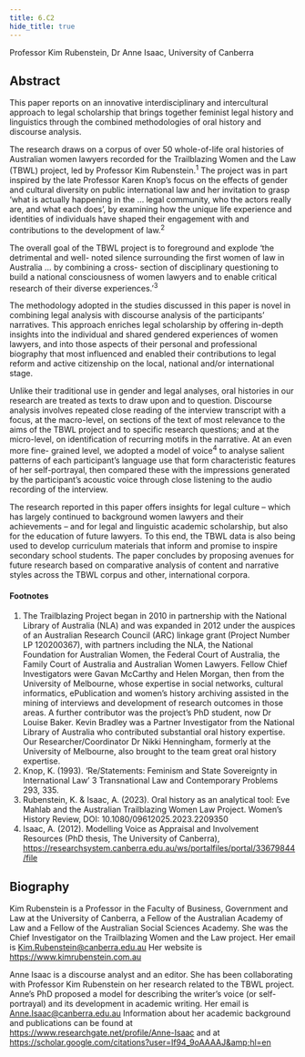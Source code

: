 ```yaml
---
title: 6.C2
hide_title: true
---
```


<AbstractHeader sKey='id6_C2'>
Professor Kim Rubenstein, Dr Anne Isaac, University of Canberra
</AbstractHeader>

## Abstract
This paper reports on an innovative interdisciplinary and intercultural approach to legal
scholarship that brings together feminist legal history and linguistics through the combined
methodologies of oral history and discourse analysis.

The research draws on a corpus of over 50 whole-of-life oral histories of Australian women
lawyers recorded for the Trailblazing Women and the Law (TBWL) project, led by Professor
Kim Rubenstein.<sup>1</sup> The project was in part inspired by the late Professor Karen Knop’s focus
on the effects of gender and cultural diversity on public international law and her invitation
to grasp ‘what is actually happening in the … legal community, who the actors really are,
and what each does’, by examining how the unique life experience and identities of
individuals have shaped their engagement with and contributions to the development of
law.<sup>2</sup>

The overall goal of the TBWL project is to foreground and explode ‘the detrimental and well-
noted silence surrounding the first women of law in Australia … by combining a cross-
section of disciplinary questioning to build a national consciousness of women lawyers and
to enable critical research of their diverse experiences.’<sup>3</sup>

The methodology adopted in the studies discussed in this paper is novel in combining legal
analysis with discourse analysis of the participants’ narratives. This approach enriches legal
scholarship by offering in-depth insights into the individual and shared gendered
experiences of women lawyers, and into those aspects of their personal and professional
biography that most influenced and enabled their contributions to legal reform and active
citizenship on the local, national and/or international stage.

Unlike their traditional use in gender and legal analyses, oral histories in our research are
treated as texts to draw upon and to question. Discourse analysis involves repeated close
reading of the interview transcript with a focus, at the macro-level, on sections of the text of
most relevance to the aims of the TBWL project and to specific research questions; and at
the micro-level, on identification of recurring motifs in the narrative. At an even more fine-
grained level, we adopted a model of voice<sup>4</sup> to analyse salient patterns of each participant’s
language use that form characteristic features of her self-portrayal, then compared these
with the impressions generated by the participant’s acoustic voice through close listening to
the audio recording of the interview.

The research reported in this paper offers insights for legal culture – which has largely
continued to background women lawyers and their achievements – and for legal and
linguistic academic scholarship, but also for the education of future lawyers. To this end, the
TBWL data is also being used to develop curriculum materials that inform and promise to
inspire secondary school students. The paper concludes by proposing avenues for future
research based on comparative analysis of content and narrative styles across the TBWL
corpus and other, international corpora.

#### Footnotes
1. The Trailblazing Project began in 2010 in partnership with the National Library of Australia (NLA) and was expanded in 2012 under the auspices of an Australian Research Council (ARC) linkage grant (Project Number LP 120200367), with partners including the NLA, the National Foundation for Australian Women, the Federal Court of Australia, the Family Court of Australia and Australian Women Lawyers. Fellow Chief Investigators were Gavan McCarthy and Helen Morgan, then from the University of Melbourne, whose expertise in social networks, cultural informatics, ePublication and women’s history archiving assisted in the mining of interviews and development of research outcomes in those areas. A further contributor was the project’s PhD student, now Dr Louise Baker. Kevin Bradley was a Partner Investigator from the National Library of Australia who contributed substantial oral history expertise. Our Researcher/Coordinator Dr Nikki Henningham, formerly at the University of Melbourne, also brought to the team great oral history expertise.
2. Knop, K. (1993). ‘Re/Statements: Feminism and State Sovereignty in International Law’ 3 Transnational Law and Contemporary Problems 293, 335.
3. Rubenstein, K. &amp; Isaac, A. (2023). Oral history as an analytical tool: Eve Mahlab and the Australian Trailblazing Women Law Project. Women’s History Review, DOI: 10.1080/09612025.2023.2209350
4. Isaac, A. (2012). Modelling Voice as Appraisal and Involvement Resources (PhD thesis, The University of Canberra), https://researchsystem.canberra.edu.au/ws/portalfiles/portal/33679844/file

## Biography
Kim Rubenstein is a Professor in the Faculty of Business, Government and Law at the University of
Canberra, a Fellow of the Australian Academy of Law and a Fellow of the Australian Social Sciences
Academy. She was the Chief Investigator on the Trailblazing Women and the Law project. Her email
is Kim.Rubenstein@canberra.edu.au Her website is https://www.kimrubenstein.com.au

Anne Isaac is a discourse analyst and an editor. She has been collaborating with Professor Kim
Rubenstein on her research related to the TBWL project. Anne’s PhD proposed a model for
describing the writer’s voice (or self-portrayal) and its development in academic writing. Her email is
Anne.Isaac@canberra.edu.au Information about her academic background and publications can be
found at https://www.researchgate.net/profile/Anne-Isaac and at
https://scholar.google.com/citations?user=If94_9oAAAAJ&amp;hl=en